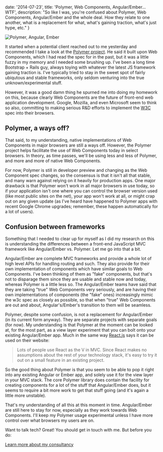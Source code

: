

  date: '2014-07-23',
  title: 'Polymer, Web Components, Angular/Ember... WTF',
  description:
    "So like I was, you're confused about Polymer, Web Components, Angular/Ember and the whole deal. How they relate to one another, what is a replacement for what, what's gaining traction, what's just hype, etc."
}


<Image src={pae} alt='Polymer, Angular, Ember' />

It started when a potential client reached out to me yesterday and recommended I take a look at the [Polymer project](http://www.polymer-project.org/). He said it built upon Web Components, which I had read the spec for in the past, but it was a little fuzzy in my memory and I needed some brushing up. I've been a long time Bootstrap + Rails guy, always toying with whatever the latest JS framework gaining traction is. I've typically tried to stay in the sweet spot of fairly ubiqutous and stable frameworks, only seldom venturing into the true unknown/experimental stuff.

However, it was a good damn thing he spurned me into doing my homework on this, because clearly Web Components are the future of front-end web application development. Google, Mozilla, and even Microsoft seem to think so also, committing to making serious R&D efforts to implement the [W3C](http://www.w3.org/TR/components-intro/) spec into their browsers.

## Polymer, a ways off?

That said, to my understanding, native implementations of Web Components in major browsers are still a ways off. However, the Polymer project helps facilitate the use of Web Components today in select browsers. In theory, as time passes, we'll be using less and less of Polymer, and more and more of native Web Components.

For now, Polymer is still in developer preview and changing as the Web Component spec changes, so the consensus is that it isn't all that stable, and many warn against relying on it heavily for production apps. One major drawback is that Polymer won't work in all major browsers in use today, so if your application isn't one where you can control the browser version used (like most public sites on the net), your app won't work at all, or might crap out on any given update (as I've heard have happened to Polymer apps with recent Google Chrome upgrades; remember, these happen automatically for a lot of users).

## Confusion between frameworks

Something that I needed to clear up for myself as I did my research on this is understanding the differences between a front-end JavaScript MVC framework like Angular/Ember vs. Polymer. Let me go into that a bit.

Angular/Ember are complete MVC frameworks and provide a whole lot of high level APIs for handling routing and such. They also provide for their own implementation of components which have similar goals to Web Components. I've been thinking of them as "fake" components, but that's not to disparage them since they are usable and stable now and today, whereas Polymer is a little less so. The Angular/Ember teams have said that they are taking "true" Web Components very seriously, and are having their own implementations of components (the "fake" ones) increasingly mimic the w3c spec as closely as possible, so that when "true" Web Components are out and about, Angular's/Ember's transition to them will be seamless.

Polymer, despite some confusion, is not a replacement for Angular/Ember (in its current form anyway). They are separate projects with separate goals (for now). My understanding is that Polymer at the moment can be looked at, for the most part, as a view layer experiment that you can bolt onto your existing Angular/Ember app. Much in the same way [React.js](http://facebook.github.io/react/index.html) says it can be used on their website:

> Lots of people use React as the V in MVC. Since React makes no assumptions about the rest of your technology stack, it's easy to try it out on a small feature in an existing project.

So the good thing about Polymer is that you seem to be able to pop it right into any existing Angular or Ember app, and solely use it for the view layer in your MVC stack. The core Polymer library does contain the facility for creating components for a lot of the stuff that Angular/Ember does, but it seems to require a bit more work to get that stuff going (and it's again a little more unstable).

That's my understanding of all this at this moment in time. Angular/Ember are still here to stay for now, especially as they work towards Web Components. I'll keep my Polymer usage experimental unless I have more control over what browsers my users are on.

Want to talk tech? Great! You should get in touch with me. But before you do:

[Learn more about my consultancy](http://ryanandcarlos.com/)
